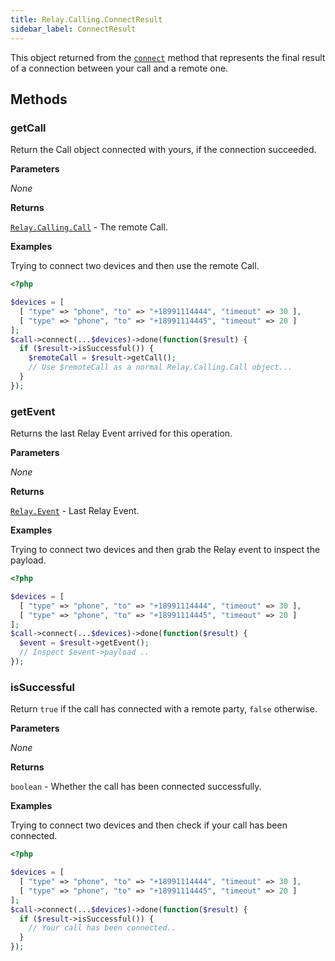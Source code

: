 ```yaml
---
title: Relay.Calling.ConnectResult
sidebar_label: ConnectResult
---
```


[relay-calling-call]: ../call
[relay-event]: ../../event
[call]: ../call#connect

This object returned from the [`connect`][call] method that represents the final result of a connection between your call and a remote one.

## Methods

### getCall

Return the Call object connected with yours, if the connection succeeded.

**Parameters**

_None_

**Returns**

[`Relay.Calling.Call`][relay-calling-call] - The remote Call.

**Examples**

Trying to connect two devices and then use the remote Call.

```php
<?php

$devices = [
  [ "type" => "phone", "to" => "+18991114444", "timeout" => 30 ],
  [ "type" => "phone", "to" => "+18991114445", "timeout" => 20 ]
];
$call->connect(...$devices)->done(function($result) {
  if ($result->isSuccessful()) {
    $remoteCall = $result->getCall();
    // Use $remoteCall as a normal Relay.Calling.Call object...
  }
});
```

### getEvent

Returns the last Relay Event arrived for this operation.

**Parameters**

_None_

**Returns**

[`Relay.Event`][relay-event] - Last Relay Event.

**Examples**

Trying to connect two devices and then grab the Relay event to inspect the payload.

```php
<?php

$devices = [
  [ "type" => "phone", "to" => "+18991114444", "timeout" => 30 ],
  [ "type" => "phone", "to" => "+18991114445", "timeout" => 20 ]
];
$call->connect(...$devices)->done(function($result) {
  $event = $result->getEvent();
  // Inspect $event->payload ..
});
```

### isSuccessful

Return `true` if the call has connected with a remote party, `false` otherwise.

**Parameters**

_None_

**Returns**

`boolean` - Whether the call has been connected successfully.

**Examples**

Trying to connect two devices and then check if your call has been connected.

```php
<?php

$devices = [
  [ "type" => "phone", "to" => "+18991114444", "timeout" => 30 ],
  [ "type" => "phone", "to" => "+18991114445", "timeout" => 20 ]
];
$call->connect(...$devices)->done(function($result) {
  if ($result->isSuccessful()) {
    // Your call has been connected..
  }
});
```